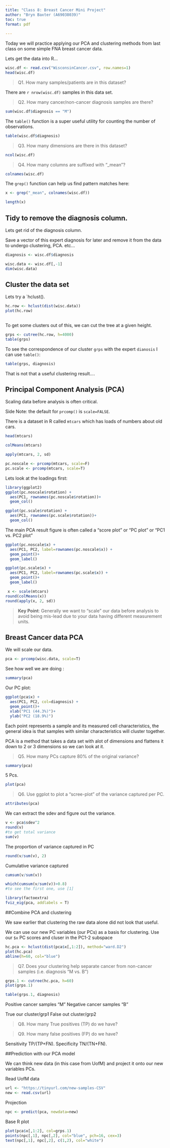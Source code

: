 ```yaml
---
title: "Class 8: Breast Cancer Mini Project"
author: "Bryn Baxter (A69038039)"
toc: true
format: pdf
    
---
```



Today we will practice applying our PCA and clustering methods from last class on some simple FNA breast cancer data. 

Lets get the data into R...

```r
wisc.df <- read.csv("WisconsinCancer.csv", row.names=1)
head(wisc.df)

```

>Q1. How many samples/patients are in this dataset?

There are `r nrow(wisc.df)` samples in this data set. 

>Q2. How many cancer/non-cancer diagnosis samples are there? 


```r
sum(wisc.df$diagnosis == "M")

```

The `table()` function is a super useful utility for counting the number of observations. 

```r
table(wisc.df$diagnosis)
```

>Q3. How many dimensions are there in this dataset? 

```r
ncol(wisc.df)
```

>Q4. How many columns are suffixed with "_mean"?


```r
colnames(wisc.df)
```

The `grep()` function can help us find pattern matches here:

```r
x <- grep("_mean", colnames(wisc.df))

length(x)
```

## Tidy to remove the diagnosis column. 

Lets get rid of the diagnosis column. 

Save a vector of this expert diagnosis for later and remove it from the data to undergo clustering, PCA. etc... 
```r
diagnosis <- wisc.df$diagnosis
```

```r
wisc.data <- wisc.df[,-1]
dim(wisc.data)
```


## Cluster the data set 
Lets try a `hclust(). 

```r
hc.row <- hclust(dist(wisc.data))
plot(hc.row)
  
```

To get some clusters out of this, we can cut the tree at a given height. 

```r
grps <- cutree(hc.row, h=4000)
table(grps)
```

To see the correspondence of our cluster `grps` with the expert `dianosis` I can use `table()`:

```r
table(grps, diagnosis)
```

That is not that a useful clustering result....

## Principal Component Analysis (PCA)

Scaling data before analysis is often critical. 

Side Note: the default for `prcomp()` is `scale=FALSE`. 

There is a dataset in R called `mtcars` which has loads of numbers about old cars. 

```r
head(mtcars)
```

```r
colMeans(mtcars)
```

```r
apply(mtcars, 2, sd)
```

```r
pc.noscale <- prcomp(mtcars, scale=F)
pc.scale <- prcomp(mtcars, scale=T)
```

Lets look at the loadings first:
```r
library(ggplot2)
ggplot(pc.noscale$rotation) +
  aes(PC1, rownames(pc.noscale$rotation))+
  geom_col()
```

```r
ggplot(pc.scale$rotation) +
  aes(PC1, rownames(pc.scale$rotation))+
  geom_col()
```

The main PCA result figure is often called a "score plot" or "PC plot" or "PC1 vs. PC2 plot"

```r
ggplot(pc.noscale$x) +
  aes(PC1, PC2, label=rownames(pc.noscale$x)) +
  geom_point()+
  geom_label()
```

```r
ggplot(pc.scale$x) +
  aes(PC1, PC2, label=rownames(pc.scale$x)) +
  geom_point()+
  geom_label()
```

```r
 x <- scale(mtcars)
round(colMeans(x))
round(apply(x, 2, sd))
```

>**Key Point**: Generally we want to "scale" our data before analysis to avoid being mis-lead due to your data having different measurement units. 

## Breast Cancer data PCA

We will scale our data. 
```r
pca <- prcomp(wisc.data, scale=T)
```

See how well we are doing : 
```r
summary(pca)
```

Our PC plot:
```r
ggplot(pca$x) +
  aes(PC1, PC2, col=diagnosis) +
  geom_point()+
  xlab("PC1 (44.3%)")+
  ylab("PC2 (18.9%)")

```

Each point represents a sample and its measured cell characteristics, the general idea is that samples with similar characteristics will cluster together.

PCA is a method that takes a data set with alot of dimensions and flattens it down to 2 or 3 dimensions so we can look at it. 

>Q5. How many PCs capture 80% of the original variance? 

```r
summary(pca)
```
5 Pcs. 
```r
plot(pca)
```



>Q6. Use ggplot to plot a "scree-plot" of the variance captured per PC. 

```r
attributes(pca)
```

We can extract the sdev and figure out the variance. 

```r
v <- pca$sdev^2
round(v)
#to get total variance 
sum(v)
```

The proportion of variance captured in PC
```r
round(v/sum(v), 2)
```
Cumulative variance captured 
```r
cumsum(v/sum(v))
```

```r
which(cumsum(v/sum(v))>0.8)
#to see the first one, use [1]
```

```r
library(factoextra)
fviz_eig(pca, addlabels = T)
```

##Combine PCA and clustering 

We saw earlier that clustering the raw data alone did not look that useful. 

We can use our new PC variables (our PCs) as a basis for clustering. Use our `$x` PC scores and cluser in the PC1-2 subspace 

```r
hc.pca <- hclust(dist(pca$x[,1:2]), method="ward.D2")
plot(hc.pca)
abline(h=60, col="blue")

```

>Q7. Does your clustering help separate cancer from non-cancer samples (i.e. diagnosis "M vs. B")

```r
grps.1 <- cutree(hc.pca, h=60)
plot(grps.1)
```
```r
table(grps.1, diagnosis)
```

Positive cancer samples "M"
Negative cancer samples "B"

True our cluster/grp1
False out cluster/grp2

>Q8. How many True positives (TP) do we have?

>Q9. How many false positives (FP) do we have? 

Sensitivity TP/(TP+FN). 
Specificity TN/(TN+FN). 

##Prediction with our PCA model 

We can think new data (in this case from UofM) and project it onto our new variables PCs. 

Read UofM data
```r
url <- "https://tinyurl.com/new-samples-CSV"
new <- read.csv(url)
```

Projection
```r
npc <- predict(pca, newdata=new)
```

Base R plot
```r
plot(pca$x[,1:2], col=grps.1)
points(npc[,1], npc[,2], col="blue", pch=16, cex=3)
text(npc[,1], npc[,2], c(1,2), col="white")
```

